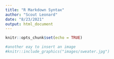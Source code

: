 ```yaml
---
title: "R Markdown Syntax"
author: "Scout Leonard"
date: "8/23/2021"
output: html_document
---
```


```r
knitr::opts_chunk$set(echo = TRUE)
```

```r
#another eay to insert an image
#knitr::include_graphics("images/sweater.jpg")
```

